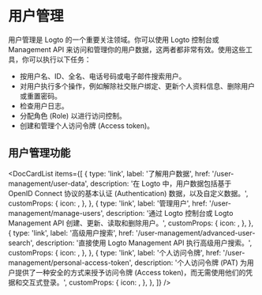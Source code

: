 
# 用户管理

用户管理是 Logto 的一个重要关注领域。你可以使用 Logto 控制台或 Management API 来访问和管理你的用户数据，这两者都非常有效。使用这些工具，你可以执行以下任务：

- 按用户名、ID、全名、电话号码或电子邮件搜索用户。
- 对用户执行多个操作，例如解除社交账户绑定、更新个人资料信息、删除用户或重置密码。
- 检查用户日志。
- 分配角色 (Role) 以进行访问控制。
- 创建和管理个人访问令牌 (Access token)。

## 用户管理功能

<DocCardList
  items={[
    {
      type: 'link',
      label: '了解用户数据',
      href: '/user-management/user-data',
      description:
        '在 Logto 中，用户数据包括基于 OpenID Connect 协议的基本认证 (Authentication) 数据，以及自定义数据。',
      customProps: {
        icon: <DatabaseIcon />,
      },
    },
    {
      type: 'link',
      label: '管理用户',
      href: '/user-management/manage-users',
      description: '通过 Logto 控制台或 Logto Management API 创建、更新、读取和删除用户。',
      customProps: {
        icon: <GearIcon />,
      },
    },
    {
      type: 'link',
      label: '高级用户搜索',
      href: '/user-management/advanced-user-search',
      description: '直接使用 Logto Management API 执行高级用户搜索。',
      customProps: {
        icon: <SearchIcon />,
      },
    },
    {
      type: 'link',
      label: '个人访问令牌',
      href: '/user-management/personal-access-token',
      description:
        '个人访问令牌 (PAT) 为用户提供了一种安全的方式来授予访问令牌 (Access token)，而无需使用他们的凭据和交互式登录。',
      customProps: {
        icon: <KeyIcon />,
      },
    },
  ]}
/>
